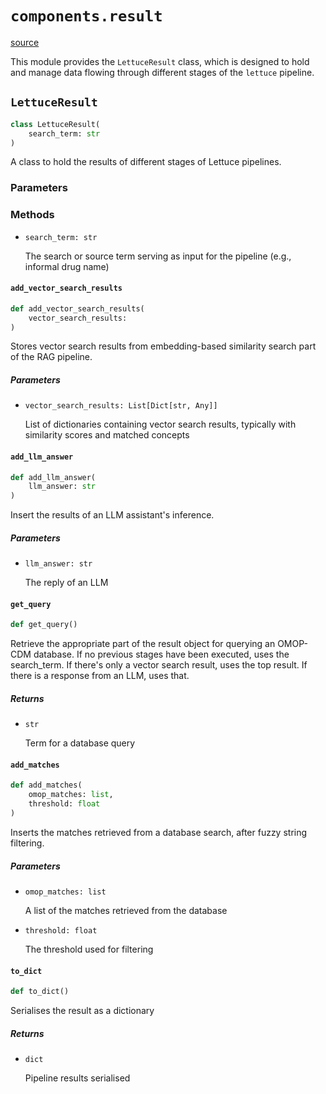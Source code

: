 # `components.result`

[source](https://github.com/Health-Informatics-UoN/lettuce/tree/main/Lettuce/components/result.py)

This module provides the `LettuceResult` class, which is designed to hold and manage data flowing through different stages of the `lettuce` pipeline. 

## `LettuceResult`
```python 
class LettuceResult(
	search_term: str
)
```
A class to hold the results of different stages of Lettuce pipelines. 

### Parameters

### Methods
- `search_term: str`

    The search or source term serving as input for the pipeline (e.g., informal drug name)

#### `add_vector_search_results`
```python 
def add_vector_search_results(
	vector_search_results: 
)
```

Stores vector search results from embedding-based similarity search part of the RAG pipeline.

##### Parameters
- `vector_search_results: List[Dict[str, Any]]`

    List of dictionaries containing vector search results, typically with similarity scores and matched concepts


#### `add_llm_answer`
```python 
def add_llm_answer(
	llm_answer: str
)
```

Insert the results of an LLM assistant's inference. 

##### Parameters
- `llm_answer: str`

    The reply of an LLM


#### `get_query`
```python
def get_query()
```

Retrieve the appropriate part of the result object for querying an OMOP-CDM database.
If no previous stages have been executed, uses the search_term.
If there's only a vector search result, uses the top result.
If there is a response from an LLM, uses that.

##### Returns
- `str`

   Term for a database query

#### `add_matches`
```python 
def add_matches(
	omop_matches: list,
	threshold: float
)
```

Inserts the matches retrieved from a database search, after fuzzy string filtering.

##### Parameters
- `omop_matches: list`

    A list of the matches retrieved from the database

- `threshold: float`

    The threshold used for filtering


#### `to_dict`
```python 
def to_dict()
```

Serialises the result as a dictionary

##### Returns
- `dict`

    Pipeline results serialised

